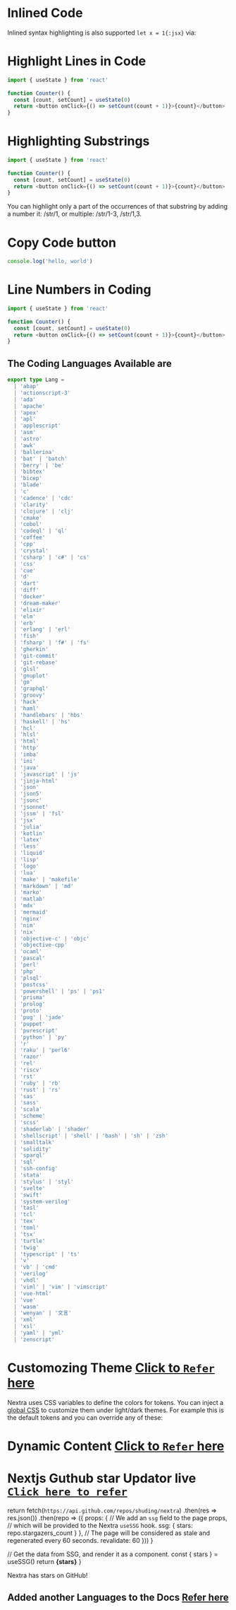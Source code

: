 # Inlined Code
Inlined syntax highlighting is also supported `let x = 1{:jsx}` via:

# Highlight Lines in Code
```js {1,4-5}
import { useState } from 'react'
 
function Counter() {
  const [count, setCount] = useState(0)
  return <button onClick={() => setCount(count + 1)}>{count}</button>
}
```

# Highlighting Substrings
```js /useState/
import { useState } from 'react'
 
function Counter() {
  const [count, setCount] = useState(0)
  return <button onClick={() => setCount(count + 1)}>{count}</button>
}
```
You can highlight only a part of the occurrences of that substring by adding a number it: /str/1, or multiple: /str/1-3, /str/1,3.

# Copy Code button
```js copy
console.log('hello, world')
```


# Line Numbers in Coding
```js showLineNumbers
import { useState } from 'react'
 
function Counter() {
  const [count, setCount] = useState(0)
  return <button onClick={() => setCount(count + 1)}>{count}</button>
}
```
## The Coding Languages Available are
```ts
export type Lang =
  | 'abap'
  | 'actionscript-3'
  | 'ada'
  | 'apache'
  | 'apex'
  | 'apl'
  | 'applescript'
  | 'asm'
  | 'astro'
  | 'awk'
  | 'ballerina'
  | 'bat' | 'batch'
  | 'berry' | 'be'
  | 'bibtex'
  | 'bicep'
  | 'blade'
  | 'c'
  | 'cadence' | 'cdc'
  | 'clarity'
  | 'clojure' | 'clj'
  | 'cmake'
  | 'cobol'
  | 'codeql' | 'ql'
  | 'coffee'
  | 'cpp'
  | 'crystal'
  | 'csharp' | 'c#' | 'cs'
  | 'css'
  | 'cue'
  | 'd'
  | 'dart'
  | 'diff'
  | 'docker'
  | 'dream-maker'
  | 'elixir'
  | 'elm'
  | 'erb'
  | 'erlang' | 'erl'
  | 'fish'
  | 'fsharp' | 'f#' | 'fs'
  | 'gherkin'
  | 'git-commit'
  | 'git-rebase'
  | 'glsl'
  | 'gnuplot'
  | 'go'
  | 'graphql'
  | 'groovy'
  | 'hack'
  | 'haml'
  | 'handlebars' | 'hbs'
  | 'haskell' | 'hs'
  | 'hcl'
  | 'hlsl'
  | 'html'
  | 'http'
  | 'imba'
  | 'ini'
  | 'java'
  | 'javascript' | 'js'
  | 'jinja-html'
  | 'json'
  | 'json5'
  | 'jsonc'
  | 'jsonnet'
  | 'jssm' | 'fsl'
  | 'jsx'
  | 'julia'
  | 'kotlin'
  | 'latex'
  | 'less'
  | 'liquid'
  | 'lisp'
  | 'logo'
  | 'lua'
  | 'make' | 'makefile'
  | 'markdown' | 'md'
  | 'marko'
  | 'matlab'
  | 'mdx'
  | 'mermaid'
  | 'nginx'
  | 'nim'
  | 'nix'
  | 'objective-c' | 'objc'
  | 'objective-cpp'
  | 'ocaml'
  | 'pascal'
  | 'perl'
  | 'php'
  | 'plsql'
  | 'postcss'
  | 'powershell' | 'ps' | 'ps1'
  | 'prisma'
  | 'prolog'
  | 'proto'
  | 'pug' | 'jade'
  | 'puppet'
  | 'purescript'
  | 'python' | 'py'
  | 'r'
  | 'raku' | 'perl6'
  | 'razor'
  | 'rel'
  | 'riscv'
  | 'rst'
  | 'ruby' | 'rb'
  | 'rust' | 'rs'
  | 'sas'
  | 'sass'
  | 'scala'
  | 'scheme'
  | 'scss'
  | 'shaderlab' | 'shader'
  | 'shellscript' | 'shell' | 'bash' | 'sh' | 'zsh'
  | 'smalltalk'
  | 'solidity'
  | 'sparql'
  | 'sql'
  | 'ssh-config'
  | 'stata'
  | 'stylus' | 'styl'
  | 'svelte'
  | 'swift'
  | 'system-verilog'
  | 'tasl'
  | 'tcl'
  | 'tex'
  | 'toml'
  | 'tsx'
  | 'turtle'
  | 'twig'
  | 'typescript' | 'ts'
  | 'v'
  | 'vb' | 'cmd'
  | 'verilog'
  | 'vhdl'
  | 'viml' | 'vim' | 'vimscript'
  | 'vue-html'
  | 'vue'
  | 'wasm'
  | 'wenyan' | '文言'
  | 'xml'
  | 'xsl'
  | 'yaml' | 'yml'
  | 'zenscript'
```

# Customozing Theme [Click to `Refer` here](https://nextra.site/docs/guide/syntax-highlighting#customize-the-theme)

Nextra uses CSS variables to define the colors for tokens. You can inject a [global CSS](https://nextjs.org/docs/basic-features/built-in-css-support#adding-a-global-stylesheet) to customize them under light/dark themes. For example this is the default tokens and you can override any of these:

# Dynamic Content [Click to `Refer` here](https://nextra.site/docs/guide/syntax-highlighting#with-dynamic-content)


# Nextjs Guthub star Updator live [`Click here to refer`](https://nextra.site/docs/guide/ssg)
 
  return fetch(`https://api.github.com/repos/shuding/nextra`)
    .then(res => res.json())
    .then(repo => ({
      props: {
        // We add an `ssg` field to the page props,
        // which will be provided to the Nextra `useSSG` hook.
        ssg: {
          stars: repo.stargazers_count
        }
      },
      // The page will be considered as stale and regenerated every 60 seconds.
      revalidate: 60
    }))
}
 
  // Get the data from SSG, and render it as a component.
  const { stars } = useSSG()
  return <strong>{stars}</strong>
}
 
Nextra has <Stars /> stars on GitHub!


## Added another Languages to the Docs [Refer here](https://nextra.site/docs/guide/i18n)